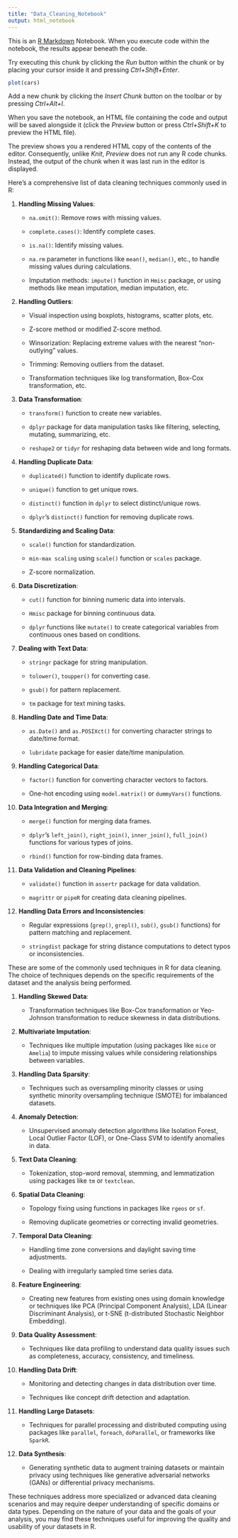 ---
title: "Data_Cleaning_Notebook"
output: html_notebook
---

This is an [R Markdown](http://rmarkdown.rstudio.com) Notebook. When you execute code within the notebook, the results appear beneath the code.

Try executing this chunk by clicking the *Run* button within the chunk or by placing your cursor inside it and pressing *Ctrl+Shift+Enter*.

```{r}
plot(cars)
```

Add a new chunk by clicking the *Insert Chunk* button on the toolbar or by pressing *Ctrl+Alt+I*.

When you save the notebook, an HTML file containing the code and output will be saved alongside it (click the *Preview* button or press *Ctrl+Shift+K* to preview the HTML file).

The preview shows you a rendered HTML copy of the contents of the editor. Consequently, unlike *Knit*, *Preview* does not run any R code chunks. Instead, the output of the chunk when it was last run in the editor is displayed.

Here's a comprehensive list of data cleaning techniques commonly used in R:

1.  **Handling Missing Values**:

    -   `na.omit()`: Remove rows with missing values.

    -   `complete.cases()`: Identify complete cases.

    -   `is.na()`: Identify missing values.

    -   `na.rm` parameter in functions like `mean()`, `median()`, etc., to handle missing values during calculations.

    -   Imputation methods: `impute()` function in `Hmisc` package, or using methods like mean imputation, median imputation, etc.

2.  **Handling Outliers**:

    -   Visual inspection using boxplots, histograms, scatter plots, etc.

    -   Z-score method or modified Z-score method.

    -   Winsorization: Replacing extreme values with the nearest "non-outlying" values.

    -   Trimming: Removing outliers from the dataset.

    -   Transformation techniques like log transformation, Box-Cox transformation, etc.

3.  **Data Transformation**:

    -   `transform()` function to create new variables.

    -   `dplyr` package for data manipulation tasks like filtering, selecting, mutating, summarizing, etc.

    -   `reshape2` or `tidyr` for reshaping data between wide and long formats.

4.  **Handling Duplicate Data**:

    -   `duplicated()` function to identify duplicate rows.

    -   `unique()` function to get unique rows.

    -   `distinct()` function in `dplyr` to select distinct/unique rows.

    -   `dplyr`'s `distinct()` function for removing duplicate rows.

5.  **Standardizing and Scaling Data**:

    -   `scale()` function for standardization.

    -   `min-max scaling` using `scale()` function or `scales` package.

    -   Z-score normalization.

6.  **Data Discretization**:

    -   `cut()` function for binning numeric data into intervals.

    -   `Hmisc` package for binning continuous data.

    -   `dplyr` functions like `mutate()` to create categorical variables from continuous ones based on conditions.

7.  **Dealing with Text Data**:

    -   `stringr` package for string manipulation.

    -   `tolower()`, `toupper()` for converting case.

    -   `gsub()` for pattern replacement.

    -   `tm` package for text mining tasks.

8.  **Handling Date and Time Data**:

    -   `as.Date()` and `as.POSIXct()` for converting character strings to date/time format.

    -   `lubridate` package for easier date/time manipulation.

9.  **Handling Categorical Data**:

    -   `factor()` function for converting character vectors to factors.

    -   One-hot encoding using `model.matrix()` or `dummyVars()` functions.

10. **Data Integration and Merging**:

    -   `merge()` function for merging data frames.

    -   `dplyr`'s `left_join()`, `right_join()`, `inner_join()`, `full_join()` functions for various types of joins.

    -   `rbind()` function for row-binding data frames.

11. **Data Validation and Cleaning Pipelines**:

    -   `validate()` function in `assertr` package for data validation.

    -   `magrittr` or `pipeR` for creating data cleaning pipelines.

12. **Handling Data Errors and Inconsistencies**:

    -   Regular expressions (`grep()`, `grepl()`, `sub()`, `gsub()` functions) for pattern matching and replacement.

    -   `stringdist` package for string distance computations to detect typos or inconsistencies.

These are some of the commonly used techniques in R for data cleaning. The choice of techniques depends on the specific requirements of the dataset and the analysis being performed.

1.  **Handling Skewed Data**:

    -   Transformation techniques like Box-Cox transformation or Yeo-Johnson transformation to reduce skewness in data distributions.

2.  **Multivariate Imputation**:

    -   Techniques like multiple imputation (using packages like `mice` or `Amelia`) to impute missing values while considering relationships between variables.

3.  **Handling Data Sparsity**:

    -   Techniques such as oversampling minority classes or using synthetic minority oversampling technique (SMOTE) for imbalanced datasets.

4.  **Anomaly Detection**:

    -   Unsupervised anomaly detection algorithms like Isolation Forest, Local Outlier Factor (LOF), or One-Class SVM to identify anomalies in data.

5.  **Text Data Cleaning**:

    -   Tokenization, stop-word removal, stemming, and lemmatization using packages like `tm` or `textclean`.

6.  **Spatial Data Cleaning**:

    -   Topology fixing using functions in packages like `rgeos` or `sf`.

    -   Removing duplicate geometries or correcting invalid geometries.

7.  **Temporal Data Cleaning**:

    -   Handling time zone conversions and daylight saving time adjustments.

    -   Dealing with irregularly sampled time series data.

8.  **Feature Engineering**:

    -   Creating new features from existing ones using domain knowledge or techniques like PCA (Principal Component Analysis), LDA (Linear Discriminant Analysis), or t-SNE (t-distributed Stochastic Neighbor Embedding).

9.  **Data Quality Assessment**:

    -   Techniques like data profiling to understand data quality issues such as completeness, accuracy, consistency, and timeliness.

10. **Handling Data Drift**:

    -   Monitoring and detecting changes in data distribution over time.

    -   Techniques like concept drift detection and adaptation.

11. **Handling Large Datasets**:

    -   Techniques for parallel processing and distributed computing using packages like `parallel`, `foreach`, `doParallel`, or frameworks like `SparkR`.

12. **Data Synthesis**:

    -   Generating synthetic data to augment training datasets or maintain privacy using techniques like generative adversarial networks (GANs) or differential privacy mechanisms.

These techniques address more specialized or advanced data cleaning scenarios and may require deeper understanding of specific domains or data types. Depending on the nature of your data and the goals of your analysis, you may find these techniques useful for improving the quality and usability of your datasets in R.
